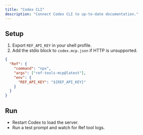```yaml
---
title: "Codex CLI"
description: "Connect Codex CLI to up-to-date documentation."
---
```



## Setup

1. Export `REF_API_KEY` in your shell profile.
2. Add the stdio block to `codex.mcp.json` if HTTP is unsupported.

```json
{
  "Ref": {
    "command": "npx",
    "args": ["ref-tools-mcp@latest"],
    "env": {
      "REF_API_KEY": "${REF_API_KEY}"
    }
  }
}
```

## Run

- Restart Codex to load the server.
- Run a test prompt and watch for Ref tool logs.

<GetHelp/>
